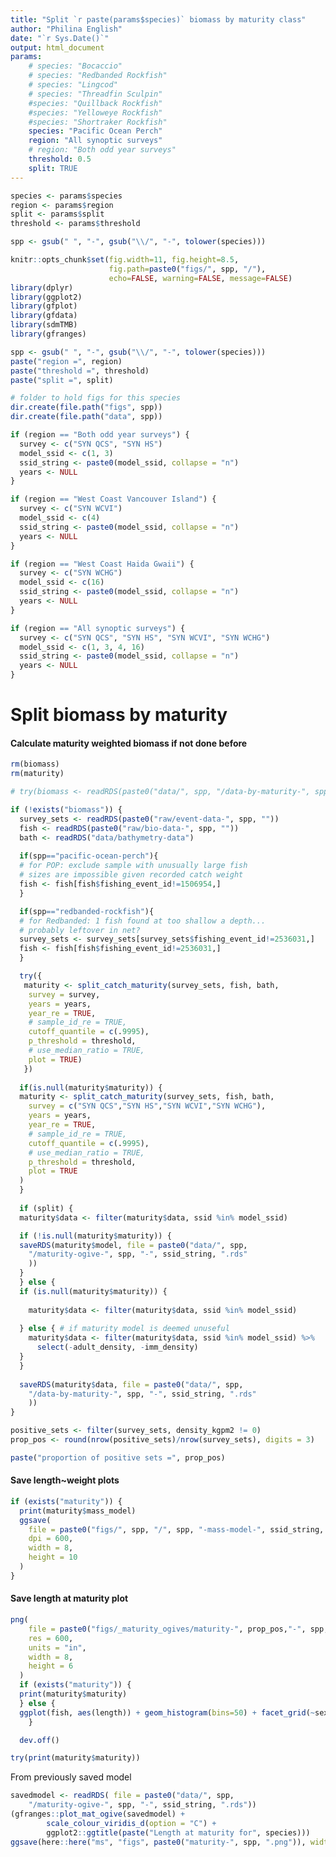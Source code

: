 ```yaml
---
title: "Split `r paste(params$species)` biomass by maturity class"
author: "Philina English"
date: "`r Sys.Date()`"
output: html_document
params: 
    # species: "Bocaccio"
    # species: "Redbanded Rockfish"
    # species: "Lingcod"
    # species: "Threadfin Sculpin"
    #species: "Quillback Rockfish"
    #species: "Yelloweye Rockfish"
    #species: "Shortraker Rockfish"
    species: "Pacific Ocean Perch"
    region: "All synoptic surveys"
    # region: "Both odd year surveys"
    threshold: 0.5
    split: TRUE
---
```


```r
species <- params$species
region <- params$region
split <- params$split
threshold <- params$threshold

spp <- gsub(" ", "-", gsub("\\/", "-", tolower(species)))

knitr::opts_chunk$set(fig.width=11, fig.height=8.5, 
                      fig.path=paste0("figs/", spp, "/"),
                      echo=FALSE, warning=FALSE, message=FALSE)
library(dplyr)
library(ggplot2)
library(gfplot)
library(gfdata)
library(sdmTMB)
library(gfranges)
```


```r
spp <- gsub(" ", "-", gsub("\\/", "-", tolower(species)))
paste("region =", region)
paste("threshold =", threshold)
paste("split =", split)

# folder to hold figs for this species
dir.create(file.path("figs", spp))
dir.create(file.path("data", spp))

if (region == "Both odd year surveys") {
  survey <- c("SYN QCS", "SYN HS")
  model_ssid <- c(1, 3)
  ssid_string <- paste0(model_ssid, collapse = "n")
  years <- NULL
}

if (region == "West Coast Vancouver Island") {
  survey <- c("SYN WCVI")
  model_ssid <- c(4)
  ssid_string <- paste0(model_ssid, collapse = "n")
  years <- NULL
}

if (region == "West Coast Haida Gwaii") {
  survey <- c("SYN WCHG")
  model_ssid <- c(16)
  ssid_string <- paste0(model_ssid, collapse = "n")
  years <- NULL
}

if (region == "All synoptic surveys") {
  survey <- c("SYN QCS", "SYN HS", "SYN WCVI", "SYN WCHG")
  model_ssid <- c(1, 3, 4, 16)
  ssid_string <- paste0(model_ssid, collapse = "n")
  years <- NULL
}
```


# Split biomass by maturity

#### Calculate maturity weighted biomass if not done before
```r
rm(biomass)
rm(maturity)

# try(biomass <- readRDS(paste0("data/", spp, "/data-by-maturity-", spp, "-", ssid_string, ".rds")))

if (!exists("biomass")) {
  survey_sets <- readRDS(paste0("raw/event-data-", spp, ""))
  fish <- readRDS(paste0("raw/bio-data-", spp, ""))
  bath <- readRDS("data/bathymetry-data")
  
  if(spp=="pacific-ocean-perch"){
  # for POP: exclude sample with unusually large fish 
  # sizes are impossible given recorded catch weight
  fish <- fish[fish$fishing_event_id!=1506954,]
  }

  if(spp=="redbanded-rockfish"){
  # for Redbanded: 1 fish found at too shallow a depth... 
  # probably leftover in net?
  survey_sets <- survey_sets[survey_sets$fishing_event_id!=2536031,]
  fish <- fish[fish$fishing_event_id!=2536031,]
  }

  try({ 
   maturity <- split_catch_maturity(survey_sets, fish, bath,
    survey = survey,
    years = years,
    year_re = TRUE,
    # sample_id_re = TRUE,
    cutoff_quantile = c(.9995),
    p_threshold = threshold,
    # use_median_ratio = TRUE,
    plot = TRUE)
   })
  
  if(is.null(maturity$maturity)) {
  maturity <- split_catch_maturity(survey_sets, fish, bath,
    survey = c("SYN QCS","SYN HS","SYN WCVI","SYN WCHG"),
    years = years,
    year_re = TRUE,
    # sample_id_re = TRUE,
    cutoff_quantile = c(.9995),
    # use_median_ratio = TRUE,
    p_threshold = threshold,
    plot = TRUE
  )
  }
  
  if (split) {
  maturity$data <- filter(maturity$data, ssid %in% model_ssid) 

  if (!is.null(maturity$maturity)) {
  saveRDS(maturity$model, file = paste0("data/", spp, 
    "/maturity-ogive-", spp, "-", ssid_string, ".rds"
    ))
  }
  } else {
  if (is.null(maturity$maturity)) {
    
    maturity$data <- filter(maturity$data, ssid %in% model_ssid) 
    
  } else { # if maturity model is deemed unuseful
    maturity$data <- filter(maturity$data, ssid %in% model_ssid) %>% 
      select(-adult_density, -imm_density) 
  }
  }
  
  saveRDS(maturity$data, file = paste0("data/", spp, 
    "/data-by-maturity-", spp, "-", ssid_string, ".rds"
    ))
}

positive_sets <- filter(survey_sets, density_kgpm2 != 0)
prop_pos <- round(nrow(positive_sets)/nrow(survey_sets), digits = 3)

paste("proportion of positive sets =", prop_pos)
```

#### Save length~weight plots
```r
if (exists("maturity")) {
  print(maturity$mass_model)
  ggsave(
    file = paste0("figs/", spp, "/", spp, "-mass-model-", ssid_string, ".png"),
    dpi = 600,
    width = 8, 
    height = 10
  )
}
```

#### Save length at maturity plot 
```r
png(
    file = paste0("figs/_maturity_ogives/maturity-", prop_pos,"-", spp, "-", ssid_string, ".png"), 
    res = 600,
    units = "in",
    width = 8, 
    height = 6
  )
  if (exists("maturity")) {
  print(maturity$maturity)
  } else {
  ggplot(fish, aes(length)) + geom_histogram(bins=50) + facet_grid(~sex)  
    }

  dev.off()

try(print(maturity$maturity))
```


From previously saved model
```r
savedmodel <- readRDS( file = paste0("data/", spp, 
    "/maturity-ogive-", spp, "-", ssid_string, ".rds"))
(gfranges::plot_mat_ogive(savedmodel) +
        scale_colour_viridis_d(option = "C") +
        ggplot2::ggtitle(paste("Length at maturity for", species)))
ggsave(here::here("ms", "figs", paste0("maturity-", spp, ".png")), width = 4, height = 5)
```

